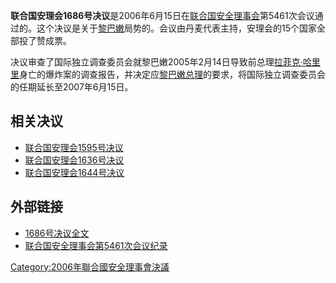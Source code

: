 {{Infobox UN resolution
|number = 1686
|organ = SC
|date = 6月15日
|year = 2006年
|meeting = 5461
|code = S/RES/1686
|document = http://daccess-dds-ny.un.org/doc/UNDOC/GEN/N06/390/06/PDF/N0639006.pdf?OpenElement
|for = 15
|abstention = 0
|against = 0
|subject = 中东局势
|result = 通过
|image = Beirut-Rue Minet al Hosn-Assn R Hariri.jpg
|caption = 曾经将哈里里总统及其他22人炸死的地点
}}
'''联合国安理会1686号决议'''是2006年6月15日在[[联合国安全理事会|联合国安全理事会]]第5461次会议通过的。这个决议是关于[[黎巴嫩|黎巴嫩]]局势的。会议由丹麦代表主持，安理会的15个国家全部投了赞成票。

决议审查了国际独立调查委员会就黎巴嫩2005年2月14日导致前总理[[拉菲克·哈里里|拉菲克·哈里里]]身亡的爆炸案的调查报告，并决定应[[黎巴嫩总理|黎巴嫩总理]]的要求，将国际独立调查委员会的任期延长至2007年6月15日。

== 相关决议 ==
*[[联合国安理会1595号决议|联合国安理会1595号决议]]
*[[联合国安理会1636号决议|联合国安理会1636号决议]]
*[[联合国安理会1644号决议|联合国安理会1644号决议]]

== 外部链接 ==
*[http://www.un.org/chinese/aboutun/prinorgs/sc/sres/06/s1686.htm 1686号决议全文] {{Wayback|url=http://www.un.org/chinese/aboutun/prinorgs/sc/sres/06/s1686.htm |date=20191014235218 }}
*[http://www.un.org/zh/documents/view_doc.asp?symbol=S/PV.5461&Lang=C 联合国安全理事会第5461次会议纪录]

{{UNSCR 2006}}
[[Category:2006年聯合國安全理事會決議|Category:2006年聯合國安全理事會決議]]